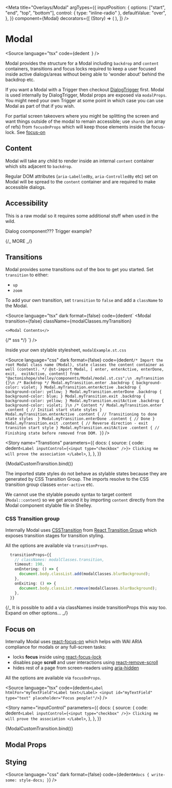 
<Meta
  title="Overlays/Modal"
  argTypes={{
    inputPosition: {
      options: ["start", "end", "top", "bottom"],
      control: { type: "inline-radio" },
      defaultValue: "over",
    },
  }}
  component={Modal}
  decorators={[
    (Story) => (
      <StoryGrid minWidth="150px" gap="8px">
        <Story />
      </StoryGrid>
    ),
  ]}
/>

# Modal

<Source
  language="tsx"
  code={dedent`
  `}
/>

Modal provides the structure for a Modal including `backdrop` and `content` containers,
transitions and focus locks required to keep a user focused inside active dialogs/areas
without being able to 'wonder about' behind the backdrop etc.

If you want a Modal with a Trigger then checkout [DialogTrigger](?path=/docs/overlays-dialogtrigger--a-basic-dialog-trigger) first. Modal is used internally by DialogTrigger, Modal props are exposed via `modalProps`. You might need your own Trigger at some point in which case you can use Modal as part of that if you wish.

For partial screen takeovers where you might be splitting the screen and want things outside of the modal to remain accessible; use `shards` (an array of refs) from `focusOnProps` which will keep those elements inside the focus-lock. See [focus-on](#focus-on)

## Content

Modal will take any child to render inside an internal `content` container which sits adjacent to `backdrop`.

Regular DOM attributes (`aria-LabelledBy`, `aria-ControlledBy` etc) set on Modal will be spread to the `content` container and are required to make accessible dialogs.

## Accessibility

This is a raw modal so it requires some additional stuff when used in the wild.

Dialog coomponent??? Trigger example?

{/_ MORE _/}

## Transitions

Modal provides some transitions out of the box to get you started. Set `transition` to either:

- `up`
- `zoom`

To add your own transition, set `transition` to `false` and add a `className` to the Modal.

<Source
  language="tsx"
  dark
  format={false}
  code={dedent`
  <Modal
    transition={false}
    className={modalClasses.myTransition}
  >
    <>Modal Contents</>
  </Modal>
  {/* sss */}
  `}
/>

Inside your own stylable stylesheet, `modalExample.st.css`

<Source
  language="css"
  dark
  format={false}
  code={dedent`
/* Import the root Modal class name (Modal), state classes the content container as well (content). */
@st-import Modal, [
  enter,
  enterActive,
  enterDone,
  exit, 
  exitActive,
  content] from "@actonishope/shelley/components/Modal/modal.st.css";\n
.myTransition {}\n
/* Backdrop */
Modal.myTransition.enter .backdrop {
  background-color: violet;
}
Modal.myTransition.enterActive .backdrop {
  background-color: yellow;
}
Modal.myTransition.enterDone .backdrop {
  background-color: blue;
}
Modal.myTransition.exit .backdrop {
  background-color: yellow;
}
Modal.myTransition.exitActive .backdrop {
  background-color: violet;
}\n
/* Content */
Modal.myTransition.enter .content {
  // Initial start state styles
}
Modal.myTransition.enterActive .content {
  // Transitioning to done state styles 
}
Modal.myTransition.enterDone .content {
  // Done
}
Modal.myTransition.exit .content {
  // Reverse direction - exit transiton start style
}
Modal.myTransition.exitActive .content {
  // Finishing state before removed from DOM.
}
  `}
/>

<Story
  name="Transtions"
  parameters={{
    docs: {
      source: {
        code: dedent`
  <Label inputControl={<input type="checkbox" />}>
    Clicking me will prove the association
  </Label>
`,
      },
    },
  }}
>
  {ModalCustomTransition.bind()}
</Story>

The imported state styles do not behave as stylable states because they are generated by CSS Transition Group. The imports resolve to the CSS transition group classes `enter-active` etc.

We cannot use the stylable pseudo syntax to target content (`Modal::content`) so we get around it by importing `content` directly from the Modal component stylable file in Shelley.

### CSS Transition group

Internally Modal uses [CSSTransition](http://reactcommunity.org/react-transition-group/css-transition) from [React Transition Group](http://reactcommunity.org/react-transition-group/)
which exposes transition stages for transition styling.

All the options are available via `transitionProps`.

```ts
  transitionProps={{
    // classNames: modalClasses.transition,
    timeout: 190,
    onEntering: () => {
      document.body.classList.add(modalClasses.blurBackground);
    },
    onExiting: () => {
      document.body.classList.remove(modalClasses.blurBackground);
    },
  }}
```

{/_ It is possible to add a via classNames inside transitionProps this way too. Expand on other options... _/}

## Focus on

Internally Modal uses [react-focus-on](https://github.com/theKashey/react-focus-on) which helps with WAI ARIA compliance for modals or any full-screen tasks:

- locks **focus** inside using [react-focus-lock](https://github.com/theKashey/react-focus-lock)
- disables page **scroll** and user interactions using [react-remove-scroll](https://github.com/theKashey/react-remove-scroll)
- hides rest of a page from screen-readers using [aria-hidden](https://github.com/theKashey/aria-hidden)

All the options are available via `focusOnProps`.

<Source
  language="tsx"
  code={dedent`
<Label htmlFor="myTextField">Label text</Label>
<input id="myTextField" type="text" placeholder="Focus people!"/>
  `}
/>

<Story
  name="inputControl"
  parameters={{
    docs: {
      source: {
        code: dedent`
  <Label inputControl={<input type="checkbox" />}>
    Clicking me will prove the association
  </Label>
`,
      },
    },
  }}
>
  {ModalCustomTransition.bind()}
</Story>

<Source language="tsx" id="internal-label--input-control" />

## Modal Props

<ArgsTable of={Modal} />

## Stying

<Source
  language="css"
  dark
  format={false}
  code={dedent`
    #docs {
      write-some: style-docs;
    }
  `}
/>

